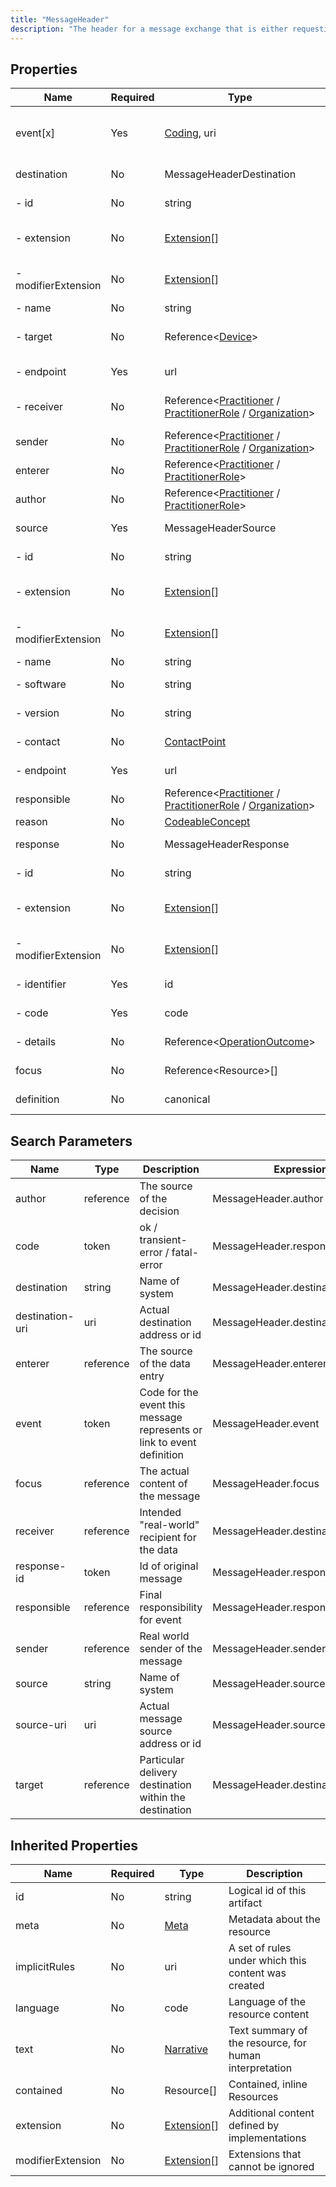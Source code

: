 ```yaml
---
title: "MessageHeader"
description: "The header for a message exchange that is either requesting or responding to an action.  The reference(s) that are the subject of the action as well as other information related to the action are typically transmitted in a bundle in which the MessageHeader resource instance is the first resource in the bundle."
---
```


## Properties

| Name                | Required | Type                                                                                                                                                                                                    | Description                                                            |
| ------------------- | -------- | ------------------------------------------------------------------------------------------------------------------------------------------------------------------------------------------------------- | ---------------------------------------------------------------------- |
| event[x]            | Yes      | [Coding](/medical-api/fhir/data-types/coding), uri                                                                                                                                                      | Code for the event this message represents or link to event definition |
| destination         | No       | MessageHeaderDestination                                                                                                                                                                                | Message destination application(s)                                     |
| - id                | No       | string                                                                                                                                                                                                  | Unique id for inter-element referencing                                |
| - extension         | No       | [Extension](/medical-api/fhir/data-types/extension)[]                                                                                                                                                   | Additional content defined by implementations                          |
| - modifierExtension | No       | [Extension](/medical-api/fhir/data-types/extension)[]                                                                                                                                                   | Extensions that cannot be ignored even if unrecognized                 |
| - name              | No       | string                                                                                                                                                                                                  | Name of system                                                         |
| - target            | No       | Reference&lt;[Device](/medical-api/fhir/resources/device)&gt;                                                                                                                                           | Particular delivery destination within the destination                 |
| - endpoint          | Yes      | url                                                                                                                                                                                                     | Actual destination address or id                                       |
| - receiver          | No       | Reference&lt;[Practitioner](/medical-api/fhir/resources/practitioner) / [PractitionerRole](/medical-api/fhir/resources/practitionerrole) / [Organization](/medical-api/fhir/resources/organization)&gt; | Intended "real-world" recipient for the data                           |
| sender              | No       | Reference&lt;[Practitioner](/medical-api/fhir/resources/practitioner) / [PractitionerRole](/medical-api/fhir/resources/practitionerrole) / [Organization](/medical-api/fhir/resources/organization)&gt; | Real world sender of the message                                       |
| enterer             | No       | Reference&lt;[Practitioner](/medical-api/fhir/resources/practitioner) / [PractitionerRole](/medical-api/fhir/resources/practitionerrole)&gt;                                                            | The source of the data entry                                           |
| author              | No       | Reference&lt;[Practitioner](/medical-api/fhir/resources/practitioner) / [PractitionerRole](/medical-api/fhir/resources/practitionerrole)&gt;                                                            | The source of the decision                                             |
| source              | Yes      | MessageHeaderSource                                                                                                                                                                                     | Message source application                                             |
| - id                | No       | string                                                                                                                                                                                                  | Unique id for inter-element referencing                                |
| - extension         | No       | [Extension](/medical-api/fhir/data-types/extension)[]                                                                                                                                                   | Additional content defined by implementations                          |
| - modifierExtension | No       | [Extension](/medical-api/fhir/data-types/extension)[]                                                                                                                                                   | Extensions that cannot be ignored even if unrecognized                 |
| - name              | No       | string                                                                                                                                                                                                  | Name of system                                                         |
| - software          | No       | string                                                                                                                                                                                                  | Name of software running the system                                    |
| - version           | No       | string                                                                                                                                                                                                  | Version of software running                                            |
| - contact           | No       | [ContactPoint](/medical-api/fhir/data-types/contactpoint)                                                                                                                                               | Human contact for problems                                             |
| - endpoint          | Yes      | url                                                                                                                                                                                                     | Actual message source address or id                                    |
| responsible         | No       | Reference&lt;[Practitioner](/medical-api/fhir/resources/practitioner) / [PractitionerRole](/medical-api/fhir/resources/practitionerrole) / [Organization](/medical-api/fhir/resources/organization)&gt; | Final responsibility for event                                         |
| reason              | No       | [CodeableConcept](/medical-api/fhir/data-types/codeableconcept)                                                                                                                                         | Cause of event                                                         |
| response            | No       | MessageHeaderResponse                                                                                                                                                                                   | If this is a reply to prior message                                    |
| - id                | No       | string                                                                                                                                                                                                  | Unique id for inter-element referencing                                |
| - extension         | No       | [Extension](/medical-api/fhir/data-types/extension)[]                                                                                                                                                   | Additional content defined by implementations                          |
| - modifierExtension | No       | [Extension](/medical-api/fhir/data-types/extension)[]                                                                                                                                                   | Extensions that cannot be ignored even if unrecognized                 |
| - identifier        | Yes      | id                                                                                                                                                                                                      | Id of original message                                                 |
| - code              | Yes      | code                                                                                                                                                                                                    | ok / transient-error / fatal-error                                     |
| - details           | No       | Reference&lt;[OperationOutcome](/medical-api/fhir/resources/operationoutcome)&gt;                                                                                                                       | Specific list of hints/warnings/errors                                 |
| focus               | No       | Reference&lt;Resource&gt;[]                                                                                                                                                                             | The actual content of the message                                      |
| definition          | No       | canonical                                                                                                                                                                                               | Link to the definition for this message                                |

## Search Parameters

| Name            | Type      | Description                                                            | Expression                         |
| --------------- | --------- | ---------------------------------------------------------------------- | ---------------------------------- |
| author          | reference | The source of the decision                                             | MessageHeader.author               |
| code            | token     | ok / transient-error / fatal-error                                     | MessageHeader.response.code        |
| destination     | string    | Name of system                                                         | MessageHeader.destination.name     |
| destination-uri | uri       | Actual destination address or id                                       | MessageHeader.destination.endpoint |
| enterer         | reference | The source of the data entry                                           | MessageHeader.enterer              |
| event           | token     | Code for the event this message represents or link to event definition | MessageHeader.event                |
| focus           | reference | The actual content of the message                                      | MessageHeader.focus                |
| receiver        | reference | Intended "real-world" recipient for the data                           | MessageHeader.destination.receiver |
| response-id     | token     | Id of original message                                                 | MessageHeader.response.identifier  |
| responsible     | reference | Final responsibility for event                                         | MessageHeader.responsible          |
| sender          | reference | Real world sender of the message                                       | MessageHeader.sender               |
| source          | string    | Name of system                                                         | MessageHeader.source.name          |
| source-uri      | uri       | Actual message source address or id                                    | MessageHeader.source.endpoint      |
| target          | reference | Particular delivery destination within the destination                 | MessageHeader.destination.target   |

## Inherited Properties

| Name              | Required | Type                                                  | Description                                            |
| ----------------- | -------- | ----------------------------------------------------- | ------------------------------------------------------ |
| id                | No       | string                                                | Logical id of this artifact                            |
| meta              | No       | [Meta](/medical-api/fhir/data-types/meta)             | Metadata about the resource                            |
| implicitRules     | No       | uri                                                   | A set of rules under which this content was created    |
| language          | No       | code                                                  | Language of the resource content                       |
| text              | No       | [Narrative](/medical-api/fhir/data-types/narrative)   | Text summary of the resource, for human interpretation |
| contained         | No       | Resource[]                                            | Contained, inline Resources                            |
| extension         | No       | [Extension](/medical-api/fhir/data-types/extension)[] | Additional content defined by implementations          |
| modifierExtension | No       | [Extension](/medical-api/fhir/data-types/extension)[] | Extensions that cannot be ignored                      |
